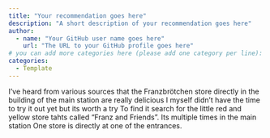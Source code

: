 ```yaml
---
title: "Your recommendation goes here"
description: "A short description of your recommendation goes here"
author:
  - name: "Your GitHub user name goes here"
    url: "The URL to your GitHub profile goes here"
# you can add more categories here (please add one category per line):
categories:
  - Template
---
```


I've heard from various sources that the Franzbrötchen store directly in the building of the main station are really delicious
I myself didn't have the time to try it out yet but its worth a try
To find it search for the little red and yellow store tahts called "Franz and Friends". Its multiple times in the main station
One store is directly at one of the entrances.
